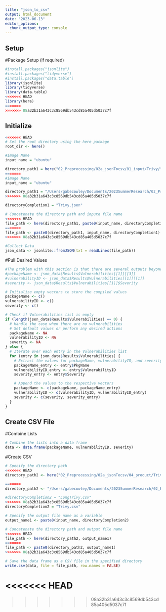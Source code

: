 ```yaml
---
title: "json_to_csv"
output: html_document
date: "2023-06-13"
editor_options: 
  chunk_output_type: console
---
```


## Setup

#Package Setup (if required)

```r
#install.packages("jsonlite")
#install.packages("tidyverse")
#install.packages("data.table")
library(jsonlite)
library(tidyverse)
library(data.table)
<<<<<<< HEAD
library(here)
=======
>>>>>>> 08a32b31a643c3c8569db543cd85a405d5037c7f
```

## Initialize

```r

<<<<<<< HEAD
# Set the root directory using the here package
root_dir <- here()

#Image Name
input_name = "ubuntu"

directory_path1 = here("02_Preprocessing/02a_jsonTocsv/01_input/Trivy/")
=======
#Image Name
input_name = "ubuntu"

directory_path1 = "/Users/gabecowley/Documents/2023SummerResearch/02_Preprocessing/02a_jsonTocsv/01_input/Trivy/"
>>>>>>> 08a32b31a643c3c8569db543cd85a405d5037c7f

directoryCompletion1 = "Trivy.json"

# Concatenate the directory path and inpute file name
<<<<<<< HEAD
file_path <- here(directory_path1, paste0(input_name, directoryCompletion1))
=======
file_path <- paste0(directory_path1, input_name, directoryCompletion1)
>>>>>>> 08a32b31a643c3c8569db543cd85a405d5037c7f

#Collect Data
json_data <- jsonlite::fromJSON(txt = readLines(file_path))
```

#Pull Desired Values

```r
#The problem with this section is that there are several outputs beyond just Vulnerabilities[[1]]. Assuming we want to include all the outputs, we want to write a for-loop to account for it all.
#packageName <- json_data$Results$Vulnerabilities[[1]][[3]]
#vulnerabilityID <- json_data$Results$Vulnerabilities[[1]][[1]]
#severity <- json_data$Results$Vulnerabilities[[1]]$Severity
```

```r
# Initialize empty vectors to store the compiled values
packageName <- c()
vulnerabilityID <- c()
severity <- c()

# Check if Vulnerabilities list is empty
if (length(json_data$Results$Vulnerabilities) == 0) {
  # Handle the case when there are no vulnerabilities
  # Set default values or perform any desired actions
  packageName <- NA
  vulnerabilityID <- NA
  severity <- NA
} else {
  # Iterate over each entry in the Vulnerabilities list
  for (entry in json_data$Results$Vulnerabilities) {
    # Extract the values for packageName, vulnerabilityID, and severity from the current entry
    packageName_entry <- entry$PkgName
    vulnerabilityID_entry <- entry$VulnerabilityID
    severity_entry <- entry$Severity

    # Append the values to the respective vectors
    packageName <- c(packageName, packageName_entry)
    vulnerabilityID <- c(vulnerabilityID, vulnerabilityID_entry)
    severity <- c(severity, severity_entry)
  }
}

```

## Create CSV File

#Combine Lists

```r
# Combine the lists into a data frame
data <- data.frame(packageName, vulnerabilityID, severity)
```

#Create CSV

```r
# Specify the directory path
<<<<<<< HEAD
directory_path2 <- here("02_Preprocessing/02a_jsonTocsv/04_product/Trivy/")

=======
directory_path2 <- "/Users/gabecowley/Documents/2023SummerResearch/02_Preprocessing/02a_jsonTocsv/04_product/Trivy/"

#directoryCompletion2 = "LongTrivy.csv"
>>>>>>> 08a32b31a643c3c8569db543cd85a405d5037c7f
directoryCompletion2 = "Trivy.csv"

# Specify the output file name as a variable
output_name1 <- paste0(input_name, directoryCompletion2)

# Concatenate the directory path and output file name
<<<<<<< HEAD
file_path <- here(directory_path2, output_name1)
=======
file_path <- paste0(directory_path2, output_name1)
>>>>>>> 08a32b31a643c3c8569db543cd85a405d5037c7f

# Save the data frame as a CSV file in the specified directory
write.csv(data, file = file_path, row.names = FALSE)
```
<<<<<<< HEAD
=======

<!-- # Create Wide CSV File -->
<!-- ```{r} -->

<!-- #Create wide CSV -->
<!-- transposed_data <- transpose(data) -->


<!-- # Remove the column names -->
<!-- colnames(transposed_data) <- NULL -->

<!-- # Specify the directory path -->
<!-- directory_path3 <- "/Users/gabecowley/Documents/2023SummerResearch/02_Preprocessing/02a_jsonTocsv/04_product/Trivy/" -->
<!-- directoryCompletion3 <- "WideTrivy.csv" -->

<!-- # Specify the output file name as a variable -->
<!-- output_name2 <- paste0(input_name, directoryCompletion3) -->

<!-- # Specify the output file path -->
<!-- file_path <- paste0(directory_path3, output_name2) -->

<!-- # Save the data frame as a CSV file in the specified directory -->
<!-- write.csv(transposed_data, file = file_path, row.names = FALSE) -->
<!-- ``` -->
>>>>>>> 08a32b31a643c3c8569db543cd85a405d5037c7f
